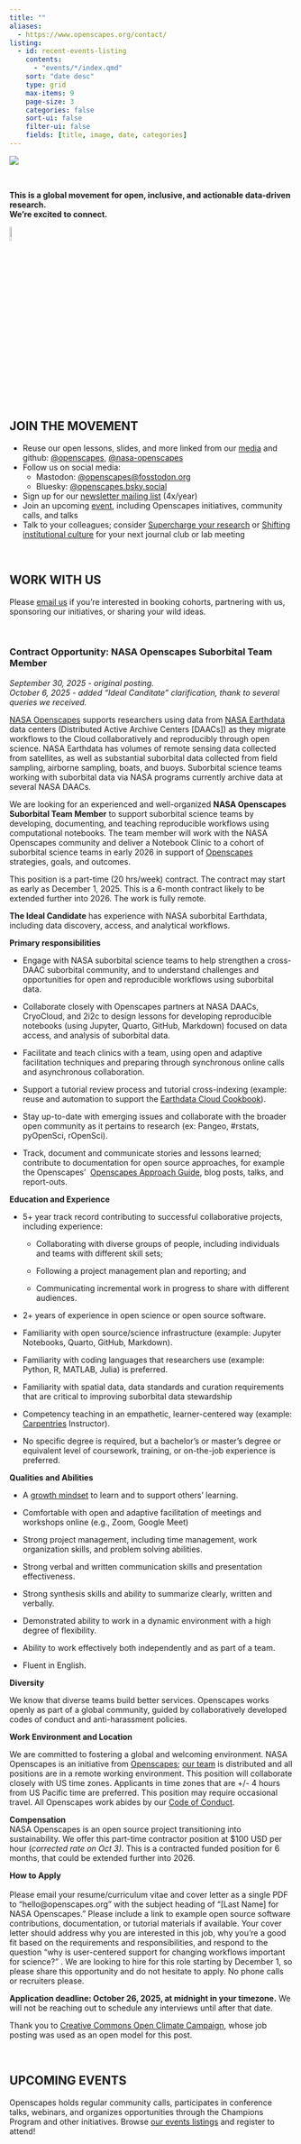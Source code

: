 ```yaml
---
title: ""
aliases: 
  - https://www.openscapes.org/contact/
listing:
  - id: recent-events-listing
    contents:
      - "events/*/index.qmd"
    sort: "date desc"
    type: grid
    max-items: 9
    page-size: 3
    categories: false
    sort-ui: false
    filter-ui: false
    fields: [title, image, date, categories] 
---
```


::::: column-screen

![](images/banner_imgs/text_banners/connect_with_us_banner.png)

:::::

<br>

::::: column-screen
:::: white-div
::: {.medium-body-text .center-text}
**This is a global movement for open, inclusive, and actionable data-driven research.**<br>**We're excited to connect.**

![](images/minis/horst_openscapes_mountains_salmon.png){fig-alt="An orange salmon with dark brown spots speckled down its back." width="8%"}

:::
::::
:::::


:::: column-screen
:::: white-div

## JOIN THE MOVEMENT

-   Reuse our open lessons, slides, and more linked from our [media](media.qmd) and github: [\@openscapes](https://github.com/openscapes), [\@nasa-openscapes](https://github.com/nasa-openscapes)
-   Follow us on social media: 
    - Mastodon: [\@openscapes\@fosstodon.org](https://fosstodon.org/@openscapes)
    - Bluesky: [\@openscapes.bsky.social](https://bsky.app/profile/did:plc:5dyd34tl6z7jn4gjuqdo2y23)
-   Sign up for our [newsletter mailing list](https://docs.google.com/forms/d/e/1FAIpQLSd25jpfiAn1gYNwUPcfMVudsL625_pYbKsqxXpRazHCL6QA7g/viewform?usp=sf_link) (4x/year)
-   Join an upcoming [event](events.qmd), including Openscapes initiatives, community calls, and talks
-   Talk to your colleagues; consider [Supercharge your research](https://openscapes.github.io/supercharge-research/) or [Shifting institutional culture](https://eartharxiv.org/repository/view/5948/) for your next journal club or lab meeting

```{=html}
<!---TODO Move to Approach Guide
We tweet about Openscapes news and events, amplify Openscapes Champions, and sporadically retweet other awesome things going on around environmental open data science. Tag us in your tweets about your open data science wins and challenges and we'll retweet!
--->
```

<br>

## WORK WITH US

Please [email us](mailto:hello@openscapes.org) if you're interested in booking cohorts, partnering with us, sponsoring our initiatives, or sharing your wild ideas.

<br>

### Contract Opportunity: NASA Openscapes Suborbital Team Member

*September 30, 2025 - original posting.*  
*October 6, 2025 - added “Ideal Canditate” clarification, thank to several queries we received.*


[NASA Openscapes](https://nasa-openscapes.github.io/) supports researchers using data from [NASA Earthdata](https://www.earthdata.nasa.gov/) data centers (Distributed Active Archive Centers \[DAACs\]) as they migrate workflows to the Cloud collaboratively and reproducibly through open science.
NASA Earthdata has volumes of remote sensing data collected from satellites, as well as substantial suborbital data collected from field sampling, airborne sampling, boats, and buoys.
Suborbital science teams working with suborbital data via NASA programs currently archive data at several NASA DAACs.

We are looking for an experienced and well-organized **NASA Openscapes Suborbital Team Member** to support suborbital science teams by developing, documenting, and teaching reproducible workflows using computational notebooks.
The team member will work with the NASA Openscapes community and deliver a Notebook Clinic to a cohort of suborbital science teams in early 2026 in support of [Openscapes](https://openscapes.org) strategies, goals, and outcomes. 

This position is a part-time (20 hrs/week) contract.
The contract may start as early as December 1, 2025.
This is a 6-month contract likely to be extended further into 2026.
The work is fully remote.

**The Ideal Candidate** has experience with NASA suborbital Earthdata, including data discovery, access, and analytical workflows.

**Primary responsibilities**

-   Engage with NASA suborbital science teams to help strengthen a cross-DAAC suborbital community, and to understand challenges and opportunities for open and reproducible workflows using suborbital data.

-   Collaborate closely with Openscapes partners at NASA DAACs, CryoCloud, and 2i2c to design lessons for developing reproducible notebooks (using Jupyter, Quarto, GitHub, Markdown) focused on data access, and analysis of suborbital data. 

-   Facilitate and teach clinics with a team, using open and adaptive facilitation techniques and preparing through synchronous online calls and asynchronous collaboration. 

-   Support a tutorial review process and tutorial cross-indexing (example: reuse and automation to support the [Earthdata Cloud Cookbook](https://nasa-openscapes.github.io/earthdata-cloud-cookbook/)).

-   Stay up-to-date with emerging issues and collaborate with the broader open community as it pertains to research (ex: Pangeo, #rstats, pyOpenSci, rOpenSci). 

-   Track, document and communicate stories and lessons learned; contribute to documentation for open source approaches, for example the Openscapes’  [Openscapes Approach Guide](https://openscapes.github.io/approach-guide/), blog posts, talks, and report-outs.

**Education and Experience**

-   5+ year track record contributing to successful collaborative projects, including experience:

    -   Collaborating with diverse groups of people, including individuals and teams with different skill sets;

    -   Following a project management plan and reporting; and

    -   Communicating incremental work in progress to share with different audiences.

-   2+ years of experience in open science or open source software. 

-   Familiarity with open source/science infrastructure (example: Jupyter Notebooks, Quarto, GitHub, Markdown). 

-   Familiarity with coding languages that researchers use (example: Python, R, MATLAB, Julia) is preferred.

-   Familiarity with spatial data, data standards and curation requirements that are critical to improving suborbital data stewardship 

-   Competency teaching in an empathetic, learner-centered way (example: [Carpentries](https://carpentries.org/) Instructor).

-   No specific degree is required, but a bachelor’s or master’s degree or equivalent level of coursework, training, or on-the-job experience is preferred.

**Qualities and Abilities**

-   A [growth mindset](https://en.wikipedia.org/wiki/Mindset#Fixed_and_growth_mindset) to learn and to support others’ learning. 

-   Comfortable with open and adaptive facilitation of meetings and workshops online (e.g., Zoom, Google Meet)

-   Strong project management, including time management, work organization skills, and problem solving abilities.

-   Strong verbal and written communication skills and presentation effectiveness.

-   Strong synthesis skills and ability to summarize clearly, written and verbally.

-   Demonstrated ability to work in a dynamic environment with a high degree of flexibility.

-   Ability to work effectively both independently and as part of a team.

-   Fluent in English.

**Diversity**

We know that diverse teams build better services.
Openscapes works openly as part of a global community, guided by collaboratively developed codes of conduct and anti-harassment policies. 

**Work Environment and Location**

We are committed to fostering a global and welcoming environment.
NASA Openscapes is an initiative from [Openscapes](https://openscapes.org); [our team](https://openscapes.org/team) is distributed and all positions are in a remote working environment.
This position will collaborate closely with US time zones.
Applicants in time zones that are +/- 4 hours from US Pacific time are preferred.
This position may require occasional travel.
All Openscapes work abides by our [Code of Conduct](https://openscapes.org/code-of-conduct).

**Compensation\
**NASA Openscapes is an open source project transitioning into sustainability.
We offer this part-time contractor position at \$100 USD per hour (*corrected rate on Oct 3)*.
This is a contracted funded position for 6 months, that could be extended further into 2026. 

**How to Apply\
\
**Please email your resume/curriculum vitae and cover letter as a single PDF to “hello\@openscapes.org” with the subject heading of “\[Last Name\] for NASA Openscapes.” Please include a link to example open source software contributions, documentation, or tutorial materials if available.
Your cover letter should address why you are interested in this job, why you’re a good fit based on the requirements and responsibilities, and respond to the question “why is user-centered support for changing workflows important for science?”
.
We are looking to hire for this role starting by December 1, so please share this opportunity and do not hesitate to apply.
No phone calls or recruiters please.

**Application deadline: October 26, 2025, at midnight in your timezone.** We will not be reaching out to schedule any interviews until after that date.

Thank you to [Creative Commons Open Climate Campaign](https://creativecommons.org/mission/opportunities/contract-opportunity-open-climate-campaign-communications-manager/), whose job posting was used as an open model for this post.
::::
:::::

:::: column-screen
::: white-div
```{=html}
<!---For Approach Guide? 
## Amplify through media and events

In your next presentations and publications, include a slide or sentence about open data science --- what you have done and/or why it's important. You're welcome to use/remix slides from our [presentations](media.qmd).

As you plan department seminar series, conferences, or webinar series, consider inviting Openscapes or others from the open data science community as a speaker!
--->
```

<br>
:::
::::

:::::: column-screen
::::: light-gray-div
::: {.blue-underline .center-text}
## **UPCOMING EVENTS**
:::

Openscapes holds regular community calls, participates in conference talks, webinars, and organizes opportunities through the Champions Program and other initiatives.
Browse [our events listings](events.qmd) and register to attend!

<br>

::: {#recent-events-listing}
:::
:::::
::::::

